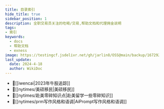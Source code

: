 ```yaml
---
title: 目录索引
hide_title: true
sidebar_position: 1
description: 全职交易员关注的吃喝/交易,帮助文档和代理佣金说明
tags:
- 索引
keywords:
  - docs
  - 帮助文档
  - exness
image: https://testingcf.jsdelivr.net/gh/jarlin8/OSS@main/backup/1672929818319avatar.jpg
last_update:
  date: 2024-4-18
  author: WikiDoc
---
```


- 📰[[iwencai|2023年牛股追踪]]
- 📰[[nytimes/美硕移民|美硕移民]]
- 📰[[nytimes/赴美零碎知识点|赴美留学一些零碎知识]]
- 📰[[nytimes/prm写作风格和语调|AiPrompt写作风格和语调]]

<Ads></Ads> 